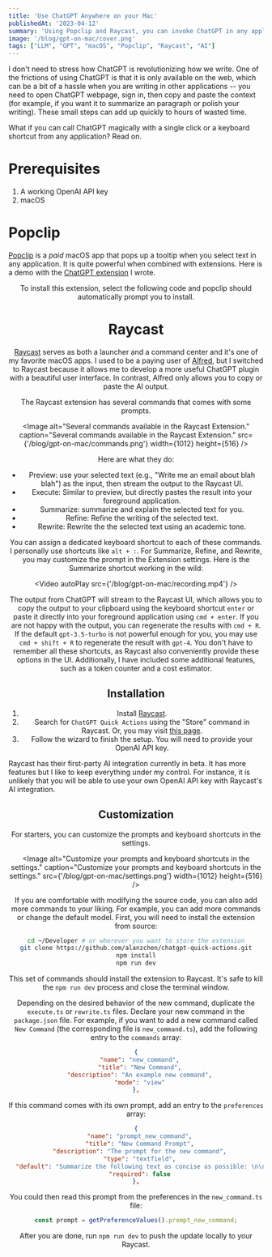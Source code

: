```yaml
---
title: 'Use ChatGPT Anywhere on your Mac'
publishedAt: '2023-04-12'
summary: 'Using Popclip and Raycast, you can invoke ChatGPT in any applications.'
image: '/blog/gpt-on-mac/cover.png'
tags: ["LLM", "GPT", "macOS", "Popclip", "Raycast", "AI"]
---
```



I don't need to stress how ChatGPT is revolutionizing how we write. One of the frictions of using ChatGPT is that it is only available on the web, which can be a bit of a hassle when you are writing in other applications -- you need to open ChatGPT webpage, sign in, then copy and paste the context (for example, if you want it to summarize an paragraph or polish your writing). These small steps can add up quickly to hours of wasted time.

What if you can call ChatGPT magically with a single click or a keyboard shortcut from any application? Read on.

# Prerequisites

1. A working OpenAI API key
2. macOS

# Popclip

[Popclip](https://pilotmoon.com/popclip/) is a *paid* macOS app that pops up a tooltip when you select text in any application. It is quite powerful when combined with extensions. Here is a demo with the [ChatGPT extension](https://gist.github.com/alanzchen/57f69ed4c09cb2cf0111a8fcdb6ee6c0) I wrote.

<Tweet tweetLink="chzenan/status/1631349915082428416" align="center" />

To install this extension, select the following code and popclip should automatically prompt you to install.

<Gist gistLink="alanzchen/57f69ed4c09cb2cf0111a8fcdb6ee6c0" />

# Raycast

[Raycast](https://www.raycast.com/) serves as both a launcher and a command center and it's one of my favorite macOS apps. I used to be a paying user of [Alfred](https://www.alfredapp.com/), but I switched to Raycast because it allows me to develop a more useful ChatGPT plugin with a beautiful user interface. In contrast, Alfred only allows you to copy or paste the AI output.

The Raycast extension has several commands that comes with some prompts. 

<Image
  alt="Several commands available in the Raycast Extension."
  caption="Several commands available in the Raycast Extension."
  src={'/blog/gpt-on-mac/commands.png'}
  width={1012}
  height={516}
/>

Here are what they do:

- Preview: use your selected text (e.g., "Write me an email about blah blah") as the input, then stream the output to the Raycast UI. 
- Execute: Similar to preview, but directly pastes the result into your foreground application.
- Summarize: summarize and explain the selected text for you. 
- Refine: Refine the writing of the selected text.
- Rewrite: Rewrite the the selected text using an academic tone.

You can assign a dedicated keyboard shortcut to each of these commands. I personally use shortcuts like `alt + :`. For Summarize, Refine, and Rewrite, you may customize the prompt in the Extension settings. Here is the Summarize shortcut working in the wild:

<Video autoPlay src={'/blog/gpt-on-mac/recording.mp4'} />

The output from ChatGPT will stream to the Raycast UI, which allows you to copy the output to your clipboard using the keyboard shortcut `enter` or paste it directly into your foreground application using `cmd + enter`. If you are not happy with the output, you can regenerate the results with `cmd + R`. If the default `gpt-3.5-turbo` is not powerful enough for you, you may use `cmd + shift + R` to regenerate the result with `gpt-4`. You don't have to remember all these shortcuts, as Raycast also conveniently provide these options in the UI. Additionally, I have included some additional features, such as a token counter and a cost estimator.

## Installation

1. Install [Raycast](https://www.raycast.com/).
2. Search for `ChatGPT Quick Actions` using the "Store" command in Raycast. Or, you may visit [this page](https://www.raycast.com/alanzchen/chatgpt-quick-actions).
3. Follow the wizard to finish the setup. You will need to provide your OpenAI API key.

<Warning>
Raycast has their first-party AI integration currently in beta. It has more features but I like to keep everything under my control. For instance, it is unlikely that you will be able to use your own OpenAI API key with Raycast's AI integration.
</Warning>

## Customization

For starters, you can customize the prompts and keyboard shortcuts in the settings.

<Image
  alt="Customize your prompts and keyboard shortcuts in the settings."
  caption="Customize your prompts and keyboard shortcuts in the settings."
  src={'/blog/gpt-on-mac/settings.png'}
  width={1012}
  height={516}
/>

If you are comfortable with modifying the source code, you can also add more commands to your liking. For example, you can add more commands or change the default model. First, you will need to install the extension from source:

```bash
cd ~/Developer # or wherever you want to store the extension
git clone https://github.com/alanzchen/chatgpt-quick-actions.git
npm install
npm run dev
```

This set of commands should install the extension to Raycast. It's safe to kill the `npm run dev` process and close the terminal window.

Depending on the desired behavior of the new command, duplicate the `execute.ts` or `rewrite.ts` files. Declare your new command in the `package.json` file. For example, if you want to add a new command called `New Command` (the corresponding file is `new_command.ts`), add the following entry to the `commands` array:

```json
{
  "name": "new_command",
  "title": "New Command",
  "description": "An example new command",
  "mode": "view"
},
```

If this command comes with its own prompt, add an entry to the `preferences` array:

```json
{
  "name": "prompt_new_command",
  "title": "New Command Prompt",
  "description": "The prompt for the new command",
  "type": "textfield",
  "default": "Summarize the following text as concise as possible: \n\n",
  "required": false
},
```

You could then read this prompt from the preferences in the `new_command.ts` file:

```typescript
const prompt = getPreferenceValues().prompt_new_command;
```

After you are done, run `npm run dev` to push the update locally to your Raycast.